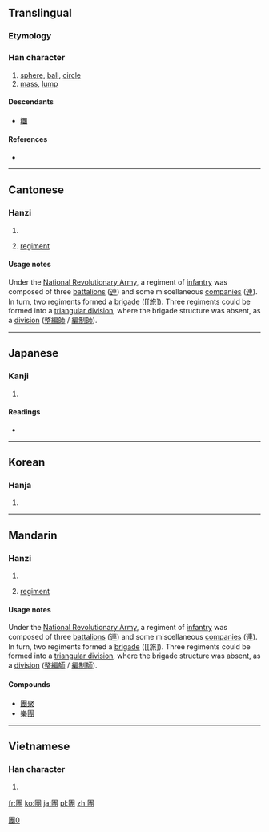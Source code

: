 {{also|团|団}}
==Translingual==

===Etymology===
{{Han compound|囗|專|c1=s|c2=p|ls=psc}}

[[Category:CJKV characters simplified differently in Japan and China|團0]]

===Han character===
{{Han char|rn=31|rad=囗|as=11|sn=14|four=6034<sub>3</sub>|canj=田十戈戈 (WJII)}}

# [[sphere]], [[ball]], [[circle]]
# [[mass]], [[lump]]

====Descendants====
* [[糰]]

====References====
* {{Han ref|kx=0221.020|dkj=04834|dj=0452.130|hdz=10725.020|uh=5718|ud=22296|bh=B9CE|bd=47566}}

----

==Cantonese==

===Hanzi===
{{yue-hanzi|jyut=|y=tyun4|sim=团}}

# {{defn|Cantonese|sort=囗11}}
# {{military|lang=yue}} [[regiment]]

====Usage notes====
{{sense|military}} Under the [[w:National Revolutionary Army|National Revolutionary Army]], a regiment of [[infantry]] was composed of three [[battalion]]s ([[連]]) and some miscellaneous [[companies]] ([[連]]). In turn, two regiments formed a [[brigade]] ([[旅]). Three regiments could be formed into a [[triangular division]], where the brigade structure was absent, as a [[division]] ([[整編師]] / [[編制師]]).

----

==Japanese==

===Kanji===
{{ja-kanji|grade=|rs=囗11}}

# {{defn|Japanese|sort=囗11}}

====Readings====
* {{ja-readings|on=[[だん]] (dan), [[とん]] (ton), [[どん]] (don)|kun=[[まるい]] (marui), [[かたまり]] (katamari)}}

----

==Korean==

===Hanja===
{{ko-hanja|hangeul=단|rv=dan|mr=tan}}

# {{defn|Korean|sort=囗11}}

----

==Mandarin==

===Hanzi===
{{cmn-hanzi|sim=团|pin=[[tuán]] ([[tuan2]])|wg=t'uan<sup>2</sup>}}

# {{defn|Mandarin|sort=囗11}}
# {{military|lang=yue}} [[regiment]]

====Usage notes====
{{sense|military}} Under the [[w:National Revolutionary Army|National Revolutionary Army]], a regiment of [[infantry]] was composed of three [[battalion]]s ([[連]]) and some miscellaneous [[companies]] ([[連]]). In turn, two regiments formed a [[brigade]] ([[旅]). Three regiments could be formed into a [[triangular division]], where the brigade structure was absent, as a [[division]] ([[整編師]] / [[編制師]]).

====Compounds====
* [[團聚]]
*[[樂團]]

----

==Vietnamese==

===Han character===
{{vi-hantu|[[đoàn]]|rs=囗11}}

# {{defn|Vietnamese|sort=囗11}}

[[fr:團]]
[[ko:團]]
[[ja:團]]
[[pl:團]]
[[zh:團]]